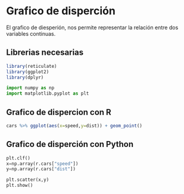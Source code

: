 # Grafico de disperción 
El grafico de diesperión, nos permite representar la relación entre dos variables continuas.

## Librerias necesarias

```r
library(reticulate)
library(ggplot2)
library(dplyr)
```

```python
import numpy as np
import matplotlib.pyplot as plt
```

## Grafico de dispercion con R

```r
cars %>% ggplot(aes(x=speed,y=dist)) + geom_point()

```

## Grafico de disperción con Python

```python
plt.clf()
x=np.array(r.cars["speed"])
y=np.array(r.cars["dist"])

plt.scatter(x,y)
plt.show()
```

